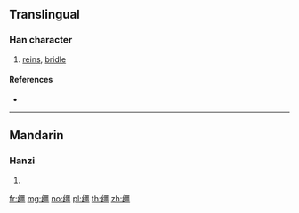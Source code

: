 {{character info/new}}
{{also|繮|韁}}
==Translingual==

===Han character===
{{Han char|rn=120|rad=纟|as=13|sn=16|four=|canj=VMMWM}}

# [[reins]], [[bridle]]

====References====
* {{Han ref|kx=0944.251|hdz=53456.140|uh=7F30|ud=32560}}

----

==Mandarin==

===Hanzi===
{{cmn-hanzi|tra=[[繮]], [[韁]]|pin=[[jiāng]] ([[jiang1]]), [[qiāo]] ([[qiao1]]), [[sāo]] ([[sao1]])|wg=chiang<sup>1</sup>, ch'iao<sup>1</sup>, sao<sup>1</sup>}}

# {{defn|lang=cmn|sort=纟13}}

[[fr:缰]]
[[mg:缰]]
[[no:缰]]
[[pl:缰]]
[[th:缰]]
[[zh:缰]]